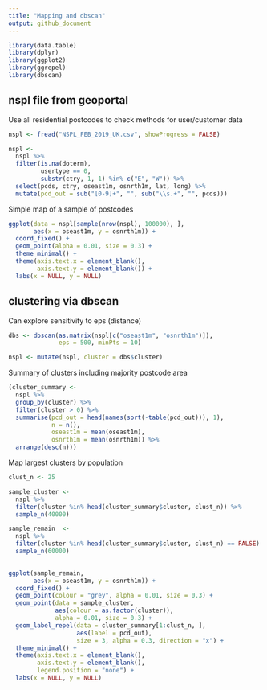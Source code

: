 ```yaml
---
title: "Mapping and dbscan"
output: github_document
---
```

```r
library(data.table)
library(dplyr)
library(ggplot2)
library(ggrepel)
library(dbscan)
```

## nspl file from geoportal

Use all residential postcodes to check methods for user/customer data

```r
nspl <- fread("NSPL_FEB_2019_UK.csv", showProgress = FALSE)

nspl <-
  nspl %>%
  filter(is.na(doterm),
         usertype == 0,
         substr(ctry, 1, 1) %in% c("E", "W")) %>%
  select(pcds, ctry, oseast1m, osnrth1m, lat, long) %>%
  mutate(pcd_out = sub("[0-9]+", "", sub("\\s.+", "", pcds)))
```

Simple map of a sample of postcodes

```r
ggplot(data = nspl[sample(nrow(nspl), 100000), ],
       aes(x = oseast1m, y = osnrth1m)) +
  coord_fixed() +
  geom_point(alpha = 0.01, size = 0.3) +
  theme_minimal() +
  theme(axis.text.x = element_blank(),
        axis.text.y = element_blank()) +
  labs(x = NULL, y = NULL)
```

## clustering via dbscan 

Can explore sensitivity to eps (distance)

```r
dbs <- dbscan(as.matrix(nspl[c("oseast1m", "osnrth1m")]),
              eps = 500, minPts = 10)
```

```r
nspl <- mutate(nspl, cluster = dbs$cluster)
```

Summary of clusters including majority postcode area

```r
(cluster_summary <-
  nspl %>%
  group_by(cluster) %>%
  filter(cluster > 0) %>%
  summarise(pcd_out = head(names(sort(-table(pcd_out))), 1),
            n = n(),
            oseast1m = mean(oseast1m),
            osnrth1m = mean(osnrth1m)) %>%
  arrange(desc(n)))
```

Map largest clusters by population

```r
clust_n <- 25

sample_cluster <-
  nspl %>% 
  filter(cluster %in% head(cluster_summary$cluster, clust_n)) %>%
  sample_n(40000)

sample_remain  <-
  nspl %>% 
  filter(cluster %in% head(cluster_summary$cluster, clust_n) == FALSE) %>%
  sample_n(60000)
  

ggplot(sample_remain,
       aes(x = oseast1m, y = osnrth1m)) +
  coord_fixed() +
  geom_point(colour = "grey", alpha = 0.01, size = 0.3) +
  geom_point(data = sample_cluster,
             aes(colour = as.factor(cluster)),
             alpha = 0.01, size = 0.3) +
  geom_label_repel(data = cluster_summary[1:clust_n, ],
                   aes(label = pcd_out),
                   size = 3, alpha = 0.3, direction = "x") +
  theme_minimal() +
  theme(axis.text.x = element_blank(),
        axis.text.y = element_blank(),
        legend.position = "none") +
  labs(x = NULL, y = NULL) 
```




